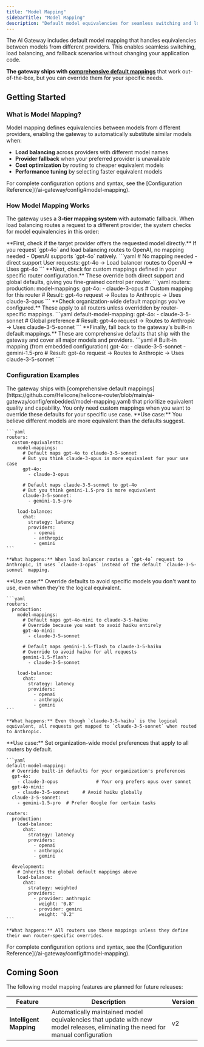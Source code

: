 ```yaml
---
title: "Model Mapping"
sidebarTitle: "Model Mapping"
description: "Default model equivalencies for seamless switching and load balancing"
---
```


The AI Gateway includes default model mapping that handles equivalencies between models from different providers. This enables seamless switching, load balancing, and fallback scenarios without changing your application code.

**The gateway ships with [comprehensive default mappings](https://github.com/Helicone/helicone-router/blob/main/ai-gateway/config/embedded/model-mapping.yaml)** that work out-of-the-box, but you can override them for your specific needs.

## Getting Started

### What is Model Mapping?

Model mapping defines equivalencies between models from different providers, enabling the gateway to automatically substitute similar models when:

- **Load balancing** across providers with different model names
- **Provider fallback** when your preferred provider is unavailable
- **Cost optimization** by routing to cheaper equivalent models
- **Performance tuning** by selecting faster equivalent models

<Note>
  For complete configuration options and syntax, see the [Configuration
  Reference](/ai-gateway/config#model-mapping).
</Note>

### How Model Mapping Works

The gateway uses a **3-tier mapping system** with automatic fallback. When load balancing routes a request to a different provider, the system checks for model equivalencies in this order:

<Steps>
  <Step title="Direct Support">
    **First, check if the target provider offers the requested model directly.**
    If you request `gpt-4o` and load balancing routes to OpenAI, no mapping
    needed - OpenAI supports `gpt-4o` natively. ```yaml # No mapping needed -
    direct support User requests: gpt-4o → Load balancer routes to OpenAI → Uses
    gpt-4o ```
  </Step>

<Step title="Router-Specific Mapping">
  **Next, check for custom mappings defined in your specific router
  configuration.** These override both direct support and global defaults,
  giving you fine-grained control per router. ```yaml routers: production:
  model-mappings: gpt-4o: - claude-3-opus # Custom mapping for this router #
  Result: gpt-4o request → Routes to Anthropic → Uses claude-3-opus ```
</Step>

<Step title="Global Default Mapping">
  **Check organization-wide default mappings you've configured.** These apply to
  all routers unless overridden by router-specific mappings. ```yaml
  default-model-mapping: gpt-4o: - claude-3-5-sonnet # Global preference #
  Result: gpt-4o request → Routes to Anthropic → Uses claude-3-5-sonnet ```
</Step>

  <Step title="Built-in Default Mapping">
    **Finally, fall back to the gateway's built-in default mappings.** These are
    comprehensive defaults that ship with the gateway and cover all major models
    and providers. ```yaml # Built-in mapping (from embedded configuration)
    gpt-4o: - claude-3-5-sonnet - gemini-1.5-pro # Result: gpt-4o request →
    Routes to Anthropic → Uses claude-3-5-sonnet ```
  </Step>
</Steps>

### Configuration Examples

<Note>
  The gateway ships with [comprehensive default
  mappings](https://github.com/Helicone/helicone-router/blob/main/ai-gateway/config/embedded/model-mapping.yaml)
  that prioritize equivalent quality and capability. You only need custom
  mappings when you want to override these defaults for your specific use case.
</Note>

<Tabs>
  <Tab title="Better Equivalents - Your Preference">
    **Use case:** You believe different models are more equivalent than the defaults suggest.

    ```yaml
    routers:
      custom-equivalents:
        model-mappings:
          # Default maps gpt-4o to claude-3-5-sonnet
          # But you think claude-3-opus is more equivalent for your use case
          gpt-4o:
            - claude-3-opus

          # Default maps claude-3-5-sonnet to gpt-4o
          # But you think gemini-1.5-pro is more equivalent
          claude-3-5-sonnet:
            - gemini-1.5-pro

        load-balance:
          chat:
            strategy: latency
            providers:
              - openai
              - anthropic
              - gemini
    ```

    **What happens:** When load balancer routes a `gpt-4o` request to Anthropic, it uses `claude-3-opus` instead of the default `claude-3-5-sonnet` mapping.

  </Tab>

  <Tab title="Avoid Specific Models">
    **Use case:** Override defaults to avoid specific models you don't want to use, even when they're the logical equivalent.

    ```yaml
    routers:
      production:
        model-mappings:
          # Default maps gpt-4o-mini to claude-3-5-haiku
          # Override because you want to avoid haiku entirely
          gpt-4o-mini:
            - claude-3-5-sonnet

          # Default maps gemini-1.5-flash to claude-3-5-haiku
          # Override to avoid haiku for all requests
          gemini-1.5-flash:
            - claude-3-5-sonnet

        load-balance:
          chat:
            strategy: latency
            providers:
              - openai
              - anthropic
              - gemini
    ```

    **What happens:** Even though `claude-3-5-haiku` is the logical equivalent, all requests get mapped to `claude-3-5-sonnet` when routed to Anthropic.

  </Tab>

  <Tab title="Global Overrides - Organization-Wide">
    **Use case:** Set organization-wide model preferences that apply to all routers by default.

    ```yaml
    default-model-mapping:
      # Override built-in defaults for your organization's preferences
      gpt-4o:
        - claude-3-opus              # Your org prefers opus over sonnet
      gpt-4o-mini:
        - claude-3-5-sonnet     # Avoid haiku globally
      claude-3-5-sonnet:
        - gemini-1.5-pro  # Prefer Google for certain tasks

    routers:
      production:
        load-balance:
          chat:
            strategy: latency
            providers:
              - openai
              - anthropic
              - gemini

      development:
        # Inherits the global default mappings above
        load-balance:
          chat:
            strategy: weighted
            providers:
              - provider: anthropic
                weight: '0.8'
              - provider: gemini
                weight: '0.2'
    ```

    **What happens:** All routers use these mappings unless they define their own router-specific overrides.

  </Tab>
</Tabs>

<Note>
  For complete configuration options and syntax, see the [Configuration
  Reference](/ai-gateway/config#model-mapping).
</Note>

## Coming Soon

The following model mapping features are planned for future releases:

| Feature                 | Description                                                                                                                     | Version |
| ----------------------- | ------------------------------------------------------------------------------------------------------------------------------- | ------- |
| **Intelligent Mapping** | Automatically maintained model equivalencies that update with new model releases, eliminating the need for manual configuration | v2      |
